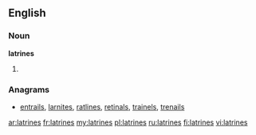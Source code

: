 ==English==

===Noun===
'''latrines'''
# {{plural of|[[latrine]]}}

===Anagrams===
* [[entrails#English|entrails]], [[larnites#English|larnites]], [[ratlines#English|ratlines]], [[retinals#English|retinals]], [[trainels#English|trainels]], [[trenails#English|trenails]]

[[ar:latrines]]
[[fr:latrines]]
[[my:latrines]]
[[pl:latrines]]
[[ru:latrines]]
[[fi:latrines]]
[[vi:latrines]]
